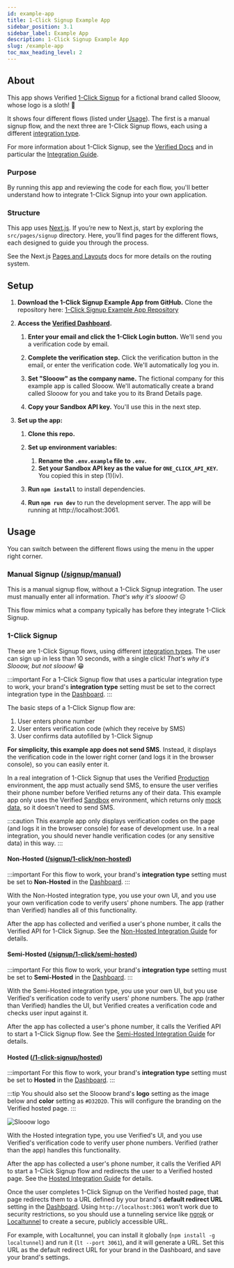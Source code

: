```yaml
---
id: example-app
title: 1-Click Signup Example App
sidebar_position: 3.1
sidebar_label: Example App
description: 1-Click Signup Example App
slug: /example-app
toc_max_heading_level: 2
---
```


## About

This app shows Verified [1-Click Signup](https://docs.verified.inc/) for a fictional brand called Slooow, whose logo is a sloth! 🦥

It shows four different flows (listed under [Usage](#usage)). The first is a manual signup flow, and the next three are 1-Click Signup flows, each using a different [integration type](https://docs.verified.inc/integration-guide#2-determine-integration-type).

For more information about 1-Click Signup, see the [Verified Docs](https://docs.verified.inc/) and in particular the [Integration Guide](https://docs.verified.inc/integration-guide).

### Purpose

By running this app and reviewing the code for each flow, you'll better understand how to integrate 1-Click Signup into your own application.

### Structure

This app uses [Next.js](https://nextjs.org/). If you’re new to Next.js, start by exploring the `src/pages/signup` directory. Here, you’ll find pages for the different flows, each designed to guide you through the process.

See the Next.js [Pages and Layouts](https://nextjs.org/docs/pages/building-your-application/routing/pages-and-layouts) docs for more details on the routing system.

## Setup

1. **Download the 1-Click Signup Example App from GitHub.** Clone the repository here: [1-Click Signup Example App Repository](https://github.com/VerifiedInc/one-click-signup-example-app)

2. **Access the [Verified Dashboard](https://dashboard.verified.inc).**

   1. **Enter your email and click the 1-Click Login button.** We'll send you a verification code by email.
   2. **Complete the verification step.** Click the verification button in the email, or enter the verification code. We'll automatically log you in.

   3. **Set "Slooow" as the company name.** The fictional company for this example app is called Slooow. We'll automatically create a brand called Slooow for you and take you to its Brand Details page.
   4. **Copy your Sandbox API key.** You'll use this in the next step.

3. **Set up the app:**

   1. **Clone this repo.**
   2. **Set up environment variables:**

      1. **Rename the `.env.example` file to `.env`.**
      2. **Set your Sandbox API key as the value for `ONE_CLICK_API_KEY`.** You copied this in step (1)(iv).

   3. **Run `npm install`** to install dependencies.
   4. **Run `npm run dev`** to run the development server. The app will be running at http://localhost:3061.

## Usage

You can switch between the different flows using the menu in the upper right corner.

### Manual Signup ([/signup/manual](http://localhost:3061/signup/manual))

This is a manual signup flow, without a 1-Click Signup integration. The user must manually enter all information. _That's why it's slooow!_ ☹️

This flow mimics what a company typically has before they integrate 1-Click Signup.

### 1-Click Signup

These are 1-Click Signup flows, using different [integration types](https://docs.verified.inc/integration-guide#2-determine-integration-type). The user can sign up in less than 10 seconds, with a single click! _That's why it's Slooow, but not slooow!_ 😁

:::important
For a 1-Click Signup flow that uses a particular integration type to work, your brand's **integration type** setting must be set to the correct integration type in the [Dashboard](https://dashboard.verified.inc).
:::

The basic steps of a 1-Click Signup flow are:

1. User enters phone number
2. User enters verification code (which they receive by SMS)
3. User confirms data autofilled by 1-Click Signup

**For simplicity, this example app does not send SMS**. Instead, it displays the verification code in the lower right corner (and logs it in the browser console), so you can easily enter it.

In a real integration of 1-Click Signup that uses the Verified [Production](https://docs.verified.inc/environments#production) environment, the app must actually send SMS, to ensure the user verifies their phone number before Verified returns any of their data. This example app only uses the Verified [Sandbox](https://docs.verified.inc/environments#sandbox) environment, which returns only [mock data](https://docs.verified.inc/environments#mock-data), so it doesn't need to send SMS.

:::caution
This example app only displays verification codes on the page (and logs it in the browser console) for ease of development use. In a real integration, you should never handle verification codes (or any sensitive data) in this way.
:::

#### Non-Hosted ([/signup/1-click/non-hosted](http://localhost:3061/signup/1-click/non-hosted))

:::important
For this flow to work, your brand's **integration type** setting must be set to **Non-Hosted** in the [Dashboard](https://dashboard.verified.inc).
:::

With the Non-Hosted integration type, you use your own UI, and you use your own verification code to verify users' phone numbers. The app (rather than Verified) handles all of this functionality.

After the app has collected and verified a user's phone number, it calls the Verified API for 1-Click Signup. See the [Non-Hosted Integration Guide](https://docs.verified.inc/integration-guide?integrationType=non-hosted#integration) for details.

#### Semi-Hosted ([/signup/1-click/semi-hosted](http://localhost:3061/signup/1-click/semi-hosted))

:::important
For this flow to work, your brand's **integration type** setting must be set to **Semi-Hosted** in the [Dashboard](https://dashboard.verified.inc).
:::

With the Semi-Hosted integration type, you use your own UI, but you use Verified's verification code to verify users' phone numbers. The app (rather than Verified) handles the UI, but Verified creates a verification code and checks user input against it.

After the app has collected a user's phone number, it calls the Verified API to start a 1-Click Signup flow. See the [Semi-Hosted Integration Guide](https://docs.verified.inc/integration-guide?integrationType=semi-hosted#integration) for details.

#### Hosted ([/1-click-signup/hosted](http://localhost:3061/register/signup/1-click/hosted))

:::important
For this flow to work, your brand's **integration type** setting must be set to **Hosted** in the [Dashboard](https://dashboard.verified.inc).
:::

:::tip
You should also set the Slooow brand's **logo** setting as the image below and **color** setting as `#D32D2D`. This will configure the branding on the Verified hosted page.
:::

![Slooow logo](/img/slooow.png)

With the Hosted integration type, you use Verified's UI, and you use Verified's verification code to verify user phone numbers. Verified (rather than the app) handles this functionality.

After the app has collected a user's phone number, it calls the Verified API to start a 1-Click Signup flow and redirects the user to a Verified hosted page. See the [Hosted Integration Guide](https://docs.verified.inc/integration-guide?integrationType=hosted#integration) for details.

Once the user completes 1-Click Signup on the Verified hosted page, that page redirects them to a URL defined by your brand's **default redirect URL** setting in the [Dashboard](https://dashboard.verified.inc). Using `http://localhost:3061` won’t work due to security restrictions, so you should use a tunneling service like [ngrok](https://ngrok.com/) or [Localtunnel](https://theboroer.github.io/localtunnel-www/) to create a secure, publicly accessible URL.

For example, with Localtunnel, you can install it globally (`npm install -g localtunnel`) and run it (`lt --port 3061`), and it will generate a URL. Set this URL as the default redirect URL for your brand in the Dashboard, and save your brand's settings.

